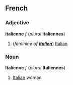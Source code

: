 ==French==
===Adjective===
'''italienne''' ''f'' (''plural'' '''italiennes''')

#(''feminine of '''[[italien]]''''') [[Italian]]

===Noun===
'''Italienne''' ''f'' (''plural'' '''Italiennes''')

# [[Italian]] woman